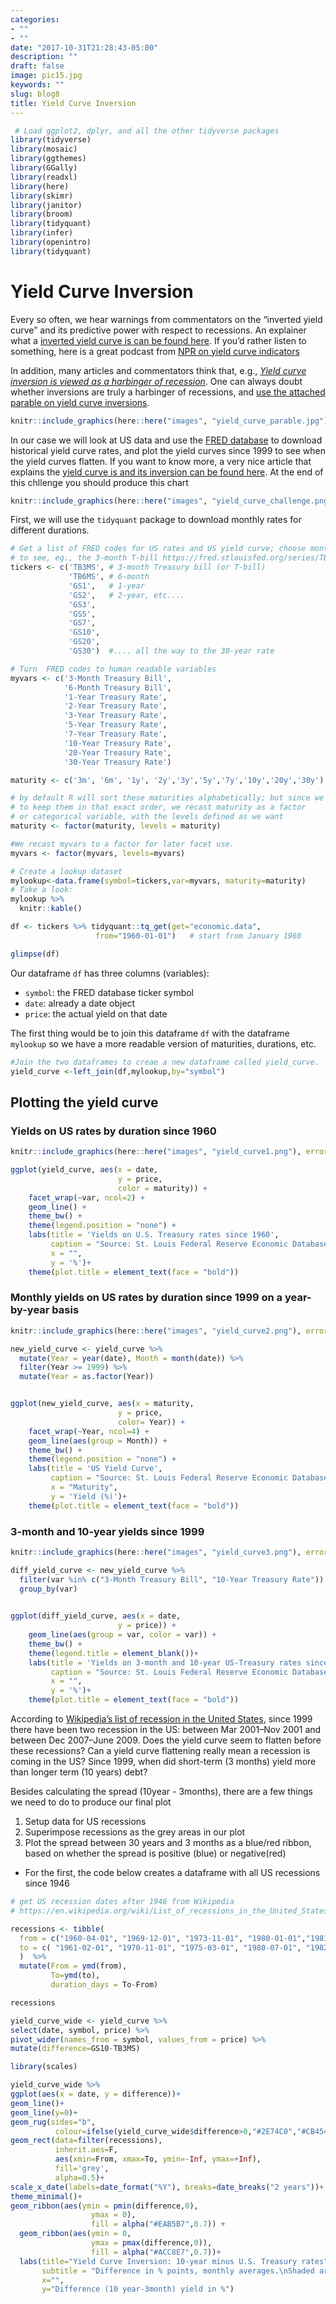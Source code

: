 ```yaml
---
categories:
- ""
- ""
date: "2017-10-31T21:28:43-05:00"
description: ""
draft: false
image: pic15.jpg
keywords: ""
slug: blog8
title: Yield Curve Inversion
---
```

```r

 # Load ggplot2, dplyr, and all the other tidyverse packages
library(tidyverse) 
library(mosaic)
library(ggthemes)
library(GGally)
library(readxl)
library(here)
library(skimr)
library(janitor)
library(broom)
library(tidyquant)
library(infer)
library(openintro)
library(tidyquant)

```
# Yield Curve Inversion

Every so often, we hear warnings from commentators on the "inverted yield curve" and its predictive power with respect to recessions. An explainer what a [inverted yield curve is can be found here](https://www.reuters.com/article/us-usa-economy-yieldcurve-explainer/explainer-what-is-an-inverted-yield-curve-idUSKBN1O50GA). If you'd rather listen to something, here is a great podcast from [NPR on yield curve indicators](https://www.podbean.com/media/share/dir-4zgj9-6aefd11)

In addition, many articles and commentators think that, e.g., [*Yield curve inversion is viewed as a harbinger of recession*](https://www.bloomberg.com/news/articles/2019-08-14/u-k-yield-curve-inverts-for-first-time-since-financial-crisis). One can always doubt whether inversions are truly a harbinger of recessions, and [use the attached parable on yield curve inversions](https://twitter.com/5_min_macro/status/1161627360946511873).


```r
knitr::include_graphics(here::here("images", "yield_curve_parable.jpg"), error = FALSE)
```


In our case we will look at US data and use the [FRED database](https://fred.stlouisfed.org/) to download historical yield curve rates, and plot the yield curves since 1999 to see when the yield curves flatten. If you want to know more, a very nice article that explains the [yield curve is and its inversion can be found here](https://fredblog.stlouisfed.org/2018/10/the-data-behind-the-fear-of-yield-curve-inversions/). At the end of this chllenge you should produce this chart


```r
knitr::include_graphics(here::here("images", "yield_curve_challenge.png"), error = FALSE)
```


First, we will use the `tidyquant` package to download monthly rates for different durations. 

```r
# Get a list of FRED codes for US rates and US yield curve; choose monthly frequency
# to see, eg., the 3-month T-bill https://fred.stlouisfed.org/series/TB3MS
tickers <- c('TB3MS', # 3-month Treasury bill (or T-bill)
             'TB6MS', # 6-month
             'GS1',   # 1-year
             'GS2',   # 2-year, etc....
             'GS3',
             'GS5',
             'GS7',
             'GS10',
             'GS20',
             'GS30')  #.... all the way to the 30-year rate

# Turn  FRED codes to human readable variables
myvars <- c('3-Month Treasury Bill',
            '6-Month Treasury Bill',
            '1-Year Treasury Rate',
            '2-Year Treasury Rate',
            '3-Year Treasury Rate',
            '5-Year Treasury Rate',
            '7-Year Treasury Rate',
            '10-Year Treasury Rate',
            '20-Year Treasury Rate',
            '30-Year Treasury Rate')

maturity <- c('3m', '6m', '1y', '2y','3y','5y','7y','10y','20y','30y')

# by default R will sort these maturities alphabetically; but since we want
# to keep them in that exact order, we recast maturity as a factor 
# or categorical variable, with the levels defined as we want
maturity <- factor(maturity, levels = maturity)

#We recast myvars to a factor for later facet use.
myvars <- factor(myvars, levels=myvars)

# Create a lookup dataset
mylookup<-data.frame(symbol=tickers,var=myvars, maturity=maturity)
# Take a look:
mylookup %>% 
  knitr::kable()

df <- tickers %>% tidyquant::tq_get(get="economic.data", 
                   from="1960-01-01")   # start from January 1960

glimpse(df)
```

Our dataframe `df` has three columns (variables):

- `symbol`: the FRED database ticker symbol
- `date`: already a date object
- `price`: the actual yield on that date

The first thing would be to join this dataframe `df` with the dataframe `mylookup` so we have a more readable version of maturities, durations, etc.


```r

#Join the two dataframes to creae a new dataframe called yield_curve.
yield_curve <-left_join(df,mylookup,by="symbol") 

```

## Plotting the yield curve


### Yields on US rates by duration since 1960

```r

knitr::include_graphics(here::here("images", "yield_curve1.png"), error = FALSE)

```

```r

ggplot(yield_curve, aes(x = date, 
                        y = price, 
                        color = maturity)) +
    facet_wrap(~var, ncol=2) +
    geom_line() +
    theme_bw() +
    theme(legend.position = "none") +
    labs(title = 'Yields on U.S. Treasury rates since 1960', 
         caption = "Source: St. Louis Federal Reserve Economic Database (FRED)",
         x = "", 
         y = '%')+
    theme(plot.title = element_text(face = "bold"))


```


### Monthly yields on US rates by duration since 1999 on a year-by-year basis


```r

knitr::include_graphics(here::here("images", "yield_curve2.png"), error = FALSE)

```

```r

new_yield_curve <- yield_curve %>%
  mutate(Year = year(date), Month = month(date)) %>%
  filter(Year >= 1999) %>% 
  mutate(Year = as.factor(Year))


ggplot(new_yield_curve, aes(x = maturity, 
                        y = price,
                        color= Year)) +
    facet_wrap(~Year, ncol=4) +
    geom_line(aes(group = Month)) +
    theme_bw() +
    theme(legend.position = "none") +
    labs(title = 'US Yield Curve', 
         caption = "Source: St. Louis Federal Reserve Economic Database (FRED)",
         x = "Maturity", 
         y = 'Yield (%)')+
    theme(plot.title = element_text(face = "bold"))


```

### 3-month and 10-year yields since 1999

```r

knitr::include_graphics(here::here("images", "yield_curve3.png"), error = FALSE)

```

```r

diff_yield_curve <- new_yield_curve %>% 
  filter(var %in% c("3-Month Treasury Bill", "10-Year Treasury Rate")) %>% 
  group_by(var)
  

ggplot(diff_yield_curve, aes(x = date, 
                        y = price)) +
    geom_line(aes(group = var, color = var)) +
    theme_bw() +
    theme(legend.title = element_blank())+
    labs(title = 'Yields on 3-month and 10-year US-Treasury rates since 1999', 
         caption = "Source: St. Louis Federal Reserve Economic Database (FRED)",
         x = "", 
         y = '%')+
    theme(plot.title = element_text(face = "bold"))


```

According to [Wikipedia's list of recession in the United States](https://en.wikipedia.org/wiki/List_of_recessions_in_the_United_States), since 1999 there have been two recession in the US: between Mar 2001–Nov 2001 and between Dec 2007–June 2009. Does the yield curve seem to flatten before these recessions? Can a yield curve flattening really mean a recession is coming in the US? Since 1999, when did short-term (3 months) yield more than longer term (10 years) debt?



Besides calculating the spread (10year - 3months), there are a few things we need to do to produce our final plot

1. Setup data for US recessions 
1. Superimpose recessions as the grey areas in our plot
1. Plot the spread between 30 years and 3 months as a blue/red ribbon, based on whether the spread is positive (blue) or negative(red)


- For the first, the code below creates a dataframe with all US recessions since 1946

```r

# get US recession dates after 1946 from Wikipedia 
# https://en.wikipedia.org/wiki/List_of_recessions_in_the_United_States

recessions <- tibble(
  from = c("1960-04-01", "1969-12-01", "1973-11-01", "1980-01-01","1981-07-01", "1990-07-01", "2001-03-01", "2007-12-01"),  
  to = c( "1961-02-01", "1970-11-01", "1975-03-01", "1980-07-01", "1982-11-01", "1991-03-01", "2001-11-01", "2009-06-01") 
  )  %>% 
  mutate(From = ymd(from), 
         To=ymd(to),
         duration_days = To-From)

recessions

yield_curve_wide <- yield_curve %>% 
select(date, symbol, price) %>% 
pivot_wider(names_from = symbol, values_from = price) %>% 
mutate(difference=GS10-TB3MS)

```

```r
library(scales)

yield_curve_wide %>% 
ggplot(aes(x = date, y = difference))+
geom_line()+
geom_line(y=0)+
geom_rug(sides="b",
          colour=ifelse(yield_curve_wide$difference>0,"#2E74C0","#CB454A"))+
geom_rect(data=filter(recessions), 
          inherit.aes=F, 
          aes(xmin=From, xmax=To, ymin=-Inf, ymax=+Inf), 
          fill='grey', 
          alpha=0.5)+
scale_x_date(labels=date_format("%Y"), breaks=date_breaks("2 years"))+
theme_minimal()+
geom_ribbon(aes(ymin = pmin(difference,0), 
                  ymax = 0), 
                  fill = alpha("#EAB5B7",0.7)) +
  geom_ribbon(aes(ymin = 0, 
                  ymax = pmax(difference,0)), 
                  fill = alpha("#ACC8E7",0.7))+
  labs(title="Yield Curve Inversion: 10-year minus U.S. Treasury rates", 
       subtitle = "Difference in % points, monthly averages.\nShaded areas correspond to recessions",
       x="",
       y="Difference (10 year-3month) yield in %")
```
